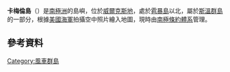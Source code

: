 {{coord|66|13|S|110|36|E|display=title}}

'''卡梅倫島'''（{{lang-en|Cameron Island, Antarctica}}）是[[南極洲|南極洲]]的島嶼，位於[[威爾克斯地|威爾克斯地]]，處於[[雹暴島|雹暴島]]以北，屬於[[斯溫群島|斯溫群島]]的一部分，根據[[美國海軍|美國海軍]]拍攝空中照片繪入地圖，現時由[[南極條約體系|南極條約體系]]管理。

==參考資料==
{{usgs-gazetteer|id=2328}}

{{DEFAULTSORT:Cameron Island, Antarctica}}
[[Category:風車群島|Category:風車群島]]


{{WilkesLand-geo-stub}}